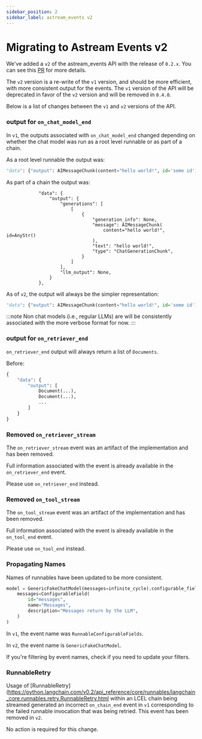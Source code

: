 ```yaml
---
sidebar_position: 2
sidebar_label: astream_events v2
---
```


# Migrating to Astream Events v2

We've added a `v2` of the astream_events API with the release of `0.2.x`. You can see this [PR](https://github.com/langchain-ai/langchain/pull/21638) for more details.

The `v2` version is a re-write of the `v1` version, and should be more efficient, with more consistent output for the events. The `v1` version of the API will be deprecated in favor of the `v2` version and will be removed in  `0.4.0`.

Below is a list of changes between the `v1` and `v2` versions of the API.


### output for `on_chat_model_end`

In `v1`, the outputs associated with `on_chat_model_end` changed depending on whether the
chat model was run as a root level runnable or as part of a chain.

As a root level runnable the output was:

```python
"data": {"output": AIMessageChunk(content="hello world!", id='some id')}
```

As part of a chain the output was:

```
            "data": {
                "output": {
                    "generations": [
                        [
                            {
                                "generation_info": None,
                                "message": AIMessageChunk(
                                    content="hello world!", id=AnyStr()
                                ),
                                "text": "hello world!",
                                "type": "ChatGenerationChunk",
                            }
                        ]
                    ],
                    "llm_output": None,
                }
            },
```


As of `v2`, the output will always be the simpler representation:

```python
"data": {"output": AIMessageChunk(content="hello world!", id='some id')}
```

:::note
Non chat models (i.e., regular LLMs) are will be consistently associated with the more verbose format for now.
:::

### output for `on_retriever_end`

`on_retriever_end` output will always return a list of `Documents`.

Before:
```python
{
    "data": {
        "output": [
            Document(...),
            Document(...),
            ...
        ]
    }
}
```

### Removed `on_retriever_stream`

The `on_retriever_stream` event was an artifact of the implementation and has been removed.

Full information associated with the event is already available in the `on_retriever_end` event.

Please use `on_retriever_end` instead.

### Removed `on_tool_stream`

The `on_tool_stream` event was an artifact of the implementation and has been removed.

Full information associated with the event is already available in the `on_tool_end` event.

Please use `on_tool_end` instead.

### Propagating Names

Names of runnables have been updated to be more consistent.

```python
model = GenericFakeChatModel(messages=infinite_cycle).configurable_fields(
    messages=ConfigurableField(
        id="messages",
        name="Messages",
        description="Messages return by the LLM",
    )
)
```

In `v1`, the event name was `RunnableConfigurableFields`.

In `v2`, the event name is `GenericFakeChatModel`.

If you're filtering by event names, check if you need to update your filters.

### RunnableRetry

Usage of [RunnableRetry](https://python.langchain.com/v0.2/api_reference/core/runnables/langchain_core.runnables.retry.RunnableRetry.html
within an LCEL chain being streamed generated an incorrect `on_chain_end` event in `v1` corresponding
to the failed runnable invocation that was being retried. This event has been removed in `v2`.

No action is required for this change.

